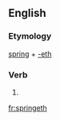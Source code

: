 ==English==

===Etymology===
[[spring]] + [[-eth]]

===Verb===
{{head|en|verb form}}

# {{en-archaic third-person singular of|spring}}

[[fr:springeth]]